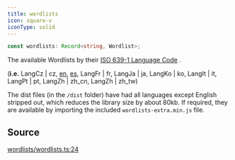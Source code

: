 ```yaml
---
title: wordlists
icon: square-v
iconType: solid
---
```


```ts
const wordlists: Record<string, Wordlist>;
```

The available Wordlists by their [ISO 639-1 Language Code](https://en.wikipedia.org/wiki/List_of_ISO_639-1_codes) .

(**i.e.** LangCz | cz, [en](/content/classes/LangEn), [es](/content/classes/LangEs), LangFr | fr, LangJa | ja,
LangKo | ko, LangIt | it, LangPt | pt, LangZh | zh_cn, LangZh | zh_tw)

The dist files (in the `/dist` folder) have had all languages except English stripped out, which reduces the library
size by about 80kb. If required, they are available by importing the included `wordlists-extra.min.js` file.

## Source

[wordlists/wordlists.ts:24](https://github.com/dominant-strategies/quais.js/blob/0b080dd187bafddecb11cf27fbfdd65add0ec116/src/wordlists/wordlists.ts#L24)

